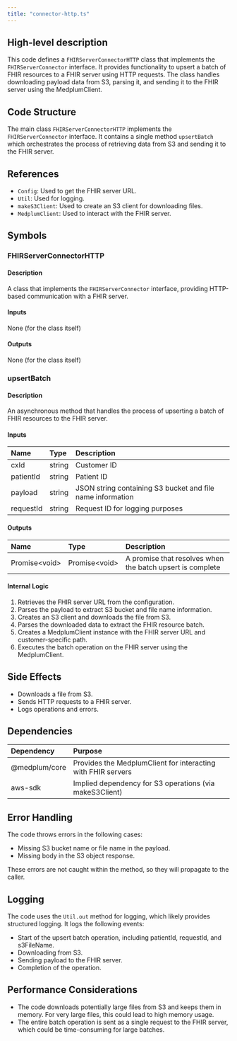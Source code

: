 ```yaml
---
title: "connector-http.ts"
---
```


## High-level description
This code defines a `FHIRServerConnectorHTTP` class that implements the `FHIRServerConnector` interface. It provides functionality to upsert a batch of FHIR resources to a FHIR server using HTTP requests. The class handles downloading payload data from S3, parsing it, and sending it to the FHIR server using the MedplumClient.

## Code Structure
The main class `FHIRServerConnectorHTTP` implements the `FHIRServerConnector` interface. It contains a single method `upsertBatch` which orchestrates the process of retrieving data from S3 and sending it to the FHIR server.

## References
- `Config`: Used to get the FHIR server URL.
- `Util`: Used for logging.
- `makeS3Client`: Used to create an S3 client for downloading files.
- `MedplumClient`: Used to interact with the FHIR server.

## Symbols

### FHIRServerConnectorHTTP
#### Description
A class that implements the `FHIRServerConnector` interface, providing HTTP-based communication with a FHIR server.

#### Inputs
None (for the class itself)

#### Outputs
None (for the class itself)

### upsertBatch
#### Description
An asynchronous method that handles the process of upserting a batch of FHIR resources to the FHIR server.

#### Inputs
| Name | Type | Description |
|:-----|:-----|:------------|
| cxId | string | Customer ID |
| patientId | string | Patient ID |
| payload | string | JSON string containing S3 bucket and file name information |
| requestId | string | Request ID for logging purposes |

#### Outputs
| Name | Type | Description |
|:-----|:-----|:------------|
| Promise&lt;void&gt; | Promise&lt;void&gt; | A promise that resolves when the batch upsert is complete |

#### Internal Logic
1. Retrieves the FHIR server URL from the configuration.
2. Parses the payload to extract S3 bucket and file name information.
3. Creates an S3 client and downloads the file from S3.
4. Parses the downloaded data to extract the FHIR resource batch.
5. Creates a MedplumClient instance with the FHIR server URL and customer-specific path.
6. Executes the batch operation on the FHIR server using the MedplumClient.

## Side Effects
- Downloads a file from S3.
- Sends HTTP requests to a FHIR server.
- Logs operations and errors.

## Dependencies
| Dependency | Purpose |
|:-----------|:--------|
| @medplum/core | Provides the MedplumClient for interacting with FHIR servers |
| aws-sdk | Implied dependency for S3 operations (via makeS3Client) |

## Error Handling
The code throws errors in the following cases:
- Missing S3 bucket name or file name in the payload.
- Missing body in the S3 object response.

These errors are not caught within the method, so they will propagate to the caller.

## Logging
The code uses the `Util.out` method for logging, which likely provides structured logging. It logs the following events:
- Start of the upsert batch operation, including patientId, requestId, and s3FileName.
- Downloading from S3.
- Sending payload to the FHIR server.
- Completion of the operation.

## Performance Considerations
- The code downloads potentially large files from S3 and keeps them in memory. For very large files, this could lead to high memory usage.
- The entire batch operation is sent as a single request to the FHIR server, which could be time-consuming for large batches.